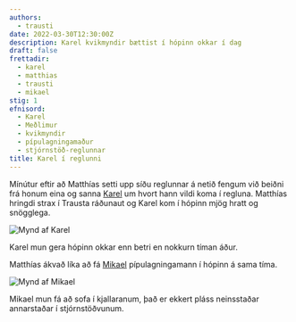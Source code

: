 ```yaml
---
authors:
  - trausti
date: 2022-03-30T12:30:00Z
description: Karel kvikmyndir bættist í hópinn okkar í dag
draft: false
frettadir:
  - karel
  - matthias
  - trausti
  - mikael
stig: 1
efnisord:
  - Karel
  - Meðlimur
  - kvikmyndir
  - pípulagningamaður
  - stjórnstöð-reglunnar
title: Karel í reglunni
---
```


Mínútur eftir að Matthías setti upp síðu reglunnar á netið fengum við beiðni frá honum eina og sanna [Karel](/medlimir/karel) um hvort hann vildi koma í regluna.
Matthías hringdi strax í Trausta ráðunaut og Karel kom í hópinn mjög hratt og snögglega.

![Mynd af Karel](/static/images/faerslur/annad/karel.jpg)

Karel mun gera hópinn okkar enn betri en nokkurn tíman áður.

Matthías ákvað líka að fá [Mikael](/medlimir/mikael) pípulagningamann í hópinn á sama tíma.

![Mynd af Mikael](/static/images/faerslur/annad/mikael.jpg)

Mikael mun fá að sofa í kjallaranum, það er ekkert pláss neinsstaðar annarstaðar í stjórnstöðvunum.
